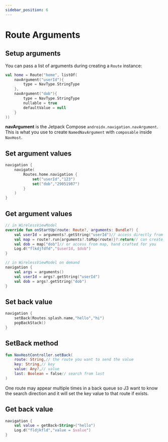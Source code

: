 ```yaml
---
sidebar_position: 6
---
```


# Route Arguments

## Setup arguments

You can pass a list of arguments during creating a `Route` instance:

```kt
val home = Route("home", listOf(
    navArgument("userId"){
        type = NavType.StringType
    },
    navArgument("dob"){
        type = NavType.StringType
        nullable = true
        defaultValue = null
    }
))
```

**navArgument** is the Jetpack Compose `androidx.navigation.navArgument`. This is what you use to create `NamedNavArgument` with `composable` inside `NavHost`.

## Set argument values

```kt
navigation {
    navigate(
        Routes.home.navigation {
            set("userId","123")
            set("dob","29051987")
        }
    )
}
```

## Get argument values

```kt
// in WirelessViewModel
override fun onStartUp(route: Route?, arguments: Bundle?) {
    val userId = arguments?.getString("userId")// access directly from original bundle
    val map = route?.run{arguments?.toMap(route)}?:return// can create a simple map
    val dob = map["dob"]// or access from map, hand crafted for you
    Log.d("flkdjfdfd","$userId, $dob")
}

// in WirelessViewModel on demand
navigation { 
    val args = arguments()
    val userId = args?.getString("userId")
    val dob = args?.getString("dob")
}
```

## Set back value

```kt
navigation {
    setBack(Routes.splash.name,"hello","hi")
    popBackStack()
}
```

## SetBack method

```kt
fun NavHostController.setBack(
    route: String,// the route you want to send the value
    key: String,// key
    value: Any?,// value
    last: Boolean = false// search from last
)
```
One route may appear multiple times in a back queue so J3 want to know the search direction and it will set the key value to that route if exists.

## Get back value

```kt
navigation {
    val value = getBack<String>("hello")
    Log.d("fldjkfld","value = $value")
}
```